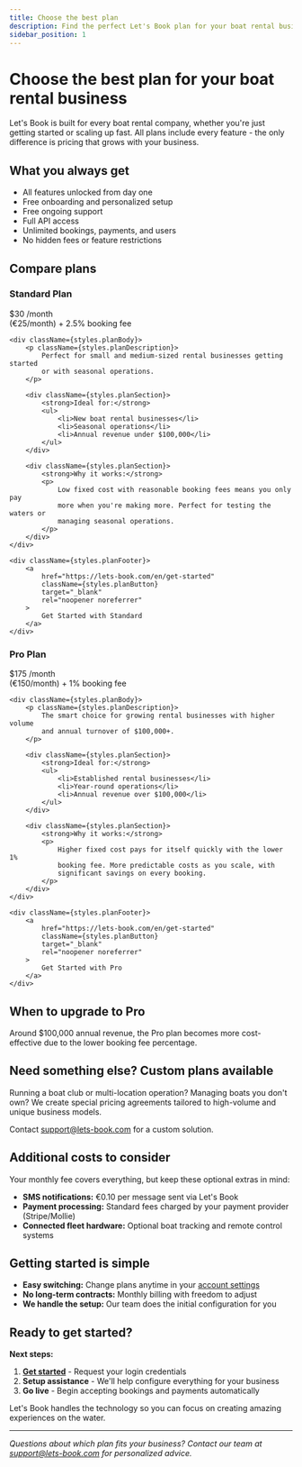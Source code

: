 ```yaml
---
title: Choose the best plan
description: Find the perfect Let's Book plan for your boat rental business
sidebar_position: 1
---
```



# Choose the best plan for your boat rental business

Let's Book is built for every boat rental company, whether you're just getting started or scaling up fast. All plans include every feature - the only difference is pricing that grows with your business.

## What you always get

- All features unlocked from day one
- Free onboarding and personalized setup
- Free ongoing support
- Full API access
- Unlimited bookings, payments, and users
- No hidden fees or feature restrictions

## Compare plans

<div className={styles.planContainer}>

<div className={styles.planCard}>
    <div className={styles.planHeader}>
        <h3>Standard Plan</h3>
        <div className={styles.planPrice}>
            <span className={styles.priceAmount}>$30</span>
            <span className={styles.pricePeriod}>/month</span>
        </div>
        <div className={styles.planSubprice}>
            (€25/month) + 2.5% booking fee
        </div>
    </div>

    <div className={styles.planBody}>
        <p className={styles.planDescription}>
            Perfect for small and medium-sized rental businesses getting started
            or with seasonal operations.
        </p>

        <div className={styles.planSection}>
            <strong>Ideal for:</strong>
            <ul>
                <li>New boat rental businesses</li>
                <li>Seasonal operations</li>
                <li>Annual revenue under $100,000</li>
            </ul>
        </div>

        <div className={styles.planSection}>
            <strong>Why it works:</strong>
            <p>
                Low fixed cost with reasonable booking fees means you only pay
                more when you're making more. Perfect for testing the waters or
                managing seasonal operations.
            </p>
        </div>
    </div>

    <div className={styles.planFooter}>
        <a
            href="https://lets-book.com/en/get-started"
            className={styles.planButton}
            target="_blank"
            rel="noopener noreferrer"
        >
            Get Started with Standard
        </a>
    </div>
</div>

<div className={styles.planCard}>
    <div className={styles.planHeader}>
        <h3>Pro Plan</h3>
        <div className={styles.planPrice}>
            <span className={styles.priceAmount}>$175</span>
            <span className={styles.pricePeriod}>/month</span>
        </div>
        <div className={styles.planSubprice}>(€150/month) + 1% booking fee</div>
    </div>

    <div className={styles.planBody}>
        <p className={styles.planDescription}>
            The smart choice for growing rental businesses with higher volume
            and annual turnover of $100,000+.
        </p>

        <div className={styles.planSection}>
            <strong>Ideal for:</strong>
            <ul>
                <li>Established rental businesses</li>
                <li>Year-round operations</li>
                <li>Annual revenue over $100,000</li>
            </ul>
        </div>

        <div className={styles.planSection}>
            <strong>Why it works:</strong>
            <p>
                Higher fixed cost pays for itself quickly with the lower 1%
                booking fee. More predictable costs as you scale, with
                significant savings on every booking.
            </p>
        </div>
    </div>

    <div className={styles.planFooter}>
        <a
            href="https://lets-book.com/en/get-started"
            className={styles.planButton}
            target="_blank"
            rel="noopener noreferrer"
        >
            Get Started with Pro
        </a>
    </div>
</div>

</div>

## When to upgrade to Pro

Around $100,000 annual revenue, the Pro plan becomes more cost-effective due to the lower booking fee percentage.

## Need something else? Custom plans available

Running a boat club or multi-location operation? Managing boats you don't own? We create special pricing agreements tailored to high-volume and unique business models.

Contact [support@lets-book.com](mailto:support@lets-book.com) for a custom solution.

## Additional costs to consider

Your monthly fee covers everything, but keep these optional extras in mind:

- **SMS notifications:** €0.10 per message sent via Let's Book
- **Payment processing:** Standard fees charged by your payment provider (Stripe/Mollie)
- **Connected fleet hardware:** Optional boat tracking and remote control systems

## Getting started is simple

- **Easy switching:** Change plans anytime in your [account settings](https://dashboard.letsbook.app/account/plan)
- **No long-term contracts:** Monthly billing with freedom to adjust
- **We handle the setup:** Our team does the initial configuration for you

## Ready to get started?

**Next steps:**

1. **[Get started](https://lets-book.com/get-started)** - Request your login credentials
2. **Setup assistance** - We'll help configure everything for your business
3. **Go live** - Begin accepting bookings and payments automatically

Let's Book handles the technology so you can focus on creating amazing experiences on the water.

---

_Questions about which plan fits your business? Contact our team at [support@lets-book.com](mailto:support@lets-book.com) for personalized advice._
